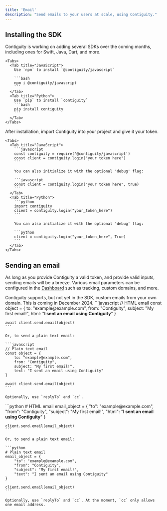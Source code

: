 ```yaml
---
title: 'Email'
description: "Send emails to your users at scale, using Contiguity."
---
```

## Installing the SDK
<Steps>
  <Step title="Install the SDK">
    Contiguity is working on adding several SDKs over the coming months, including ones for Swift, Java, Dart, and more.

    <Tabs>
      <Tab title="JavaScript">
        Use `npm` to install `@contiguity/javascript`

        ```bash
        npm i @contiguity/javascript
        ```
      </Tab>
      <Tab title="Python">
        Use `pip` to install `contiguity`
        ```bash
        pip install contiguity
        ```
      </Tab>
    </Tabs>
  </Step>

  <Step title="Initialize the Client">
    After installation, import Contiguity into your project and give it your token.

    <Tabs>
      <Tab title="JavaScript">
        ```javascript
        const contiguity = require('@contiguity/javascript')
        const client = contiguity.login("your token here")
        ```

        You can also initialize it with the optional 'debug' flag:

        ```javascript
        const client = contiguity.login("your token here", true)
        ```
      </Tab>
      <Tab title="Python">
        ```python
        import contiguity
        client = contiguity.login("your_token_here")
        ```

        You can also initialize it with the optional 'debug' flag:

        ```python
        client = contiguity.login("your_token_here", True)
        ```
      </Tab>
    </Tabs>
  </Step>
</Steps>

## Sending an email
As long as you provide Contiguity a valid token, and provide valid inputs, sending emails will be a breeze. Various email parameters can be configured in the [Dashboard](https://contiguity.co/dashboard/emails) such as tracking, custom domains, and more.

<Note>
    Contiguity supports, but not yet in the SDK, custom emails from your own domain. This is coming in December 2024.
</Note>

<Tabs>
  <Tab title="JavaScript">
    ```javascript
    // HTML email
    const object = {
        to: "example@example.com",
        from: "Contiguity", 
        subject: "My first email!",
        html: "<b>I sent an email using Contiguity</b>"
    }

    await client.send.email(object)
    ```

    Or, to send a plain text email:

    ```javascript
    // Plain text email
    const object = {
        to: "example@example.com",
        from: "Contiguity",
        subject: "My first email!",
        text: "I sent an email using Contiguity"
    }

    await client.send.email(object)
    ```

    Optionally, use `replyTo` and `cc`.
  </Tab>
  <Tab title="Python">
    ```python
    # HTML email
    email_object = {
        "to": "example@example.com",
        "from": "Contiguity",
        "subject": "My first email!",
        "html": "<b>I sent an email using Contiguity</b>"
    }

    client.send.email(email_object)
    ```

    Or, to send a plain text email:

    ```python
    # Plain text email
    email_object = {
        "to": "example@example.com",
        "from": "Contiguity",
        "subject": "My first email!",
        "text": "I sent an email using Contiguity"
    }

    client.send.email(email_object)
    ```

    Optionally, use `replyTo` and `cc`. At the moment, `cc` only allows one email address.
  </Tab>
</Tabs>
